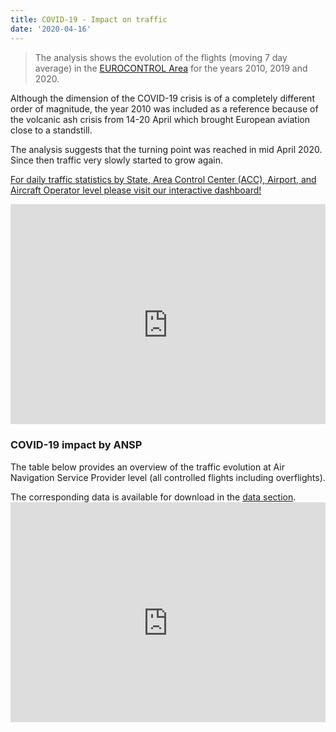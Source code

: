 ```yaml
---
title: COVID-19 - Impact on traffic
date: '2020-04-16'
---
```


<style type="text/css">
.img-responsive {
    margin: 0 auto;
    max-width: 75%
}

.resp-container {
    position: relative;
    overflow: hidden;
    padding-top: 70.0%;
}

.resp-iframe {
    position: absolute;
    top: 0;
    left: 0;
    width: 100%;
    height: 110%;
    border: 0;
}
</style>

<div class="container">
<div class="row align-items-start">
<div class="col-sm-6">>
The analysis shows the evolution of the flights (moving 7 day average) in the [EUROCONTROL Area](/definition/eurocontrol-area/) for the years 2010, 2019 and 2020. 

Although the dimension of the COVID-19 crisis is of a completely different order of magnitude, the year 2010 was included as a reference because of the volcanic ash crisis from 14-20 April which brought European aviation close to a standstill.

The analysis suggests that the turning point was reached in mid April 2020. Since then traffic very slowly started to grow again. <br>

<a href="https://www.eurocontrol.int/Economics/DailyTrafficVariation-States.html" class="btn btn-danger" role="button"><i class='fas fa-xs fa-exclamation-triangle'></i> For daily traffic statistics by State, Area Control Center (ACC), Airport, and Aircraft Operator level please visit our interactive dashboard!</a>
</div>

<div class="col-sm-6">
<div class="resp-container">
<iframe class="resp-iframe" src="https://datastudio.google.com/embed/reporting/b2b43aeb-ce1d-4c7e-961a-8bb646368111/page/jwMJB" frameborder="0" style="border:0" allowfullscreen></iframe>
</div>
</div>
</div>
</div>

### COVID-19 impact by ANSP
The table below provides an overview of the traffic evolution at Air Navigation Service Provider level (all controlled flights including overflights).

The corresponding data is available for download in the [data section](/data/).<br>
<div class="resp-container">
<iframe class="resp-iframe" src="https://datastudio.google.com/embed/reporting/a960e72f-e79d-47f4-8ef1-e7c5cecb1ac5/page/JSNJB" frameborder="0" style="border:0" allowfullscreen></iframe>
</div>